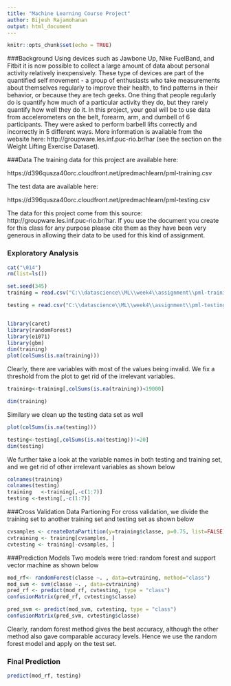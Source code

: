 ---
title: "Machine Learning Course Project"
author: Bijesh Rajamohanan
output: html_document
---
```{r setup, include=FALSE}
knitr::opts_chunk$set(echo = TRUE)
```
###Background
Using devices such as Jawbone Up, Nike FuelBand, and Fitbit it is now possible to collect a large amount of data about personal activity relatively inexpensively. These type of devices are part of the quantified self movement - a group of enthusiasts who take measurements about themselves regularly to improve their health, to find patterns in their behavior, or because they are tech geeks. One thing that people regularly do is quantify how much of a particular activity they do, but they rarely quantify how well they do it. In this project, your goal will be to use data from accelerometers on the belt, forearm, arm, and dumbell of 6 participants. They were asked to perform barbell lifts correctly and incorrectly in 5 different ways. More information is available from the website here: http://groupware.les.inf.puc-rio.br/har (see the section on the Weight Lifting Exercise Dataset).

###Data
The training data for this project are available here:

https://d396qusza40orc.cloudfront.net/predmachlearn/pml-training.csv

The test data are available here:

https://d396qusza40orc.cloudfront.net/predmachlearn/pml-testing.csv

The data for this project come from this source: http://groupware.les.inf.puc-rio.br/har. If you use the document you create for this class for any purpose please cite them as they have been very generous in allowing their data to be used for this kind of assignment.

### Exploratory Analysis
```{r}
cat("\014")
rm(list=ls())

set.seed(345)
training = read.csv("C:\\datascience\\ML\\week4\\assignment\\pml-training.csv",na.strings=c("NA","#DIV/0!", ""))

testing = read.csv("C:\\datascience\\ML\\week4\\assignment\\pml-testing.csv",na.strings=c("NA","#DIV/0!", ""))


library(caret)
library(randomForest)
library(e1071)
library(gbm)
dim(training)
plot(colSums(is.na(training)))
```

Clearly, there are variables with most of the values being invalid. We fix a threshold from the plot to get rid of the irrelevant variables.

```{r}

training<-training[,colSums(is.na(training))<19000]

dim(training)

```
Similary we clean up the testing data set as well
```{r}

plot(colSums(is.na(testing)))

testing<-testing[,colSums(is.na(testing))!=20]
dim(testing)

```

We further take a look at the variable names in both testing and training set, and we get rid of other irrelevant variables as shown below

```{r}
colnames(training)
colnames(testing)
training   <-training[,-c(1:7)]
testing <-testing[,-c(1:7)]
```

###Cross Validation Data Partioning
For cross validation, we divide the training set to another training set and testing set as shown below
```{r}
cvsamples <- createDataPartition(y=training$classe, p=0.75, list=FALSE)
cvtraining <- training[cvsamples, ] 
cvtesting <- training[-cvsamples, ]

```
###Prediction Models
Two  models were tried: random forest and support vector machine as shown below
```{r}
mod_rf<- randomForest(classe ~. , data=cvtraining, method="class")
mod_svm <- svm(classe ~. , data=cvtraining)
pred_rf <- predict(mod_rf, cvtesting, type = "class")
confusionMatrix(pred_rf, cvtesting$classe)

pred_svm <- predict(mod_svm, cvtesting, type = "class")
confusionMatrix(pred_svm, cvtesting$classe)


```
Clearly, random forest method gives the best accuracy, although the other method also gave comparable accuracy levels. Hence we use the random forest model and apply on the test set.

### Final Prediction
```{r}

predict(mod_rf, testing)
```